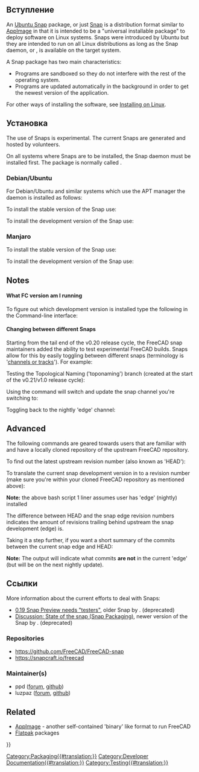 <languages/>
{{TOCright}}

== Вступление ==

An [[Ubuntu_Snap|Ubuntu Snap]] package, or just [[Ubuntu_Snap|Snap]] is a distribution format similar to [[AppImage|AppImage]] in that it is intended to be a "universal installable package" to deploy software on Linux systems. Snaps were introduced by Ubuntu but they are intended to run on all Linux distributions as long as the Snap daemon, or {{incode|snapd}}, is available on the target system.

A Snap package has two main characteristics:
* Programs are sandboxed so they do not interfere with the rest of the operating system.
* Programs are updated automatically in the background in order to get the newest version of the application.

For other ways of installing the software, see [[Installing_on_Linux|Installing on Linux]].

== Установка ==

The use of Snaps is experimental. The current Snaps are generated and hosted by volunteers.

On all systems where Snaps are to be installed, the Snap daemon must be installed first. The package is normally called {{incode|snapd}}.

=== Debian/Ubuntu ===

For Debian/Ubuntu and similar systems which use the APT manager the daemon is installed as follows:

{{Code|lang=bash|code=
sudo apt install snapd
}}

To install the stable version of the Snap use:

{{Code|lang=bash|code=
sudo snap install freecad
}}

To install the development version of the Snap use:

{{Code|lang=bash|code=
sudo snap install --edge freecad
}}

=== Manjaro ===

To install the stable version of the Snap use:

{{Code|lang=bash|code=
snap install freecad
}} 

To install the development version of the Snap use:

{{Code|lang=bash|code=
snap install --edge freecad
}}

== Notes ==

==== What FC version am I running ====

To figure out which development version is installed type the following in the Command-line interface:

{{Code|lang=bash|code=
snap info freecad
}}

==== Changing between different Snaps ====

Starting from the tail end of the v0.20 release cycle, the FreeCAD snap maintainers added the ability to test experimental FreeCAD builds. Snaps allow for this by easily toggling between different snaps (terminology is '[https://snapcraft.io/docs/channels channels or tracks]'). For example:

Testing the Topological Naming ('toponaming') branch (created at the start of the v0.21/v1.0 release cycle):

{{code|lang=bash|code=
snap refresh freecad --channel=latest/edge/toponaming
}}

Using the {{incode|refresh}} command will switch and update the snap channel you're switching to:

{{code|lang=bash|code=
snap refresh freecad --channel=latest/edge/toponaming
}}

Toggling back to the nightly 'edge' channel:

{{code|lang=bash|code=
snap refresh freecad --channel=latest/edge
}}

== Advanced ==

The following commands are geared towards users that are familiar with {{incode|git}} and have a locally cloned repository of the upstream FreeCAD repository.

{{Code|lang=bash|code=
git clone https://github.com/FreeCAD/FreeCAD
cd FreeCAD/
}}

To find out the latest upstream revision number (also known as 'HEAD'):

{{Code|lang=bash|code=
git pull upstream master  # first make sure we have the most up-to-date commits
git rev-list --count HEAD # 'HEAD' refers to the current commit you are viewing (tip of the master branch)
}}

To translate the current snap development version in to a revision number (make sure you're within your cloned FreeCAD repository as mentioned above):

{{Code|lang=bash|code=
snap info freecad <nowiki>|</nowiki>\
grep -e '^\s\+latest/edge' <nowiki>|</nowiki>\
awk -F ' ' '{ print $2 }' <nowiki>|</nowiki>\
xargs -I{} git rev-list --count {}
}}

'''Note:''' the above bash script 1 liner assumes user has 'edge' (nightly) installed

The difference between HEAD and the snap edge revision numbers indicates the amount of revisions trailing behind upstream the snap development (edge) is.

Taking it a step further, if you want a short summary of the commits between the current snap edge and HEAD:

{{Code|lang=bash|code=
snap info freecad <nowiki>|</nowiki>\
grep -e '^\s\+latest/edge' <nowiki>|</nowiki>\
awk -F ' ' '{ print $2 }' <nowiki>|</nowiki>\
xargs -I{} git log --oneline --ancestry-path {}..HEAD
}}

'''Note:''' The output will indicate what commits '''are not''' in the current 'edge' (but will be on the next nightly update).

== Ссылки ==

More information about the current efforts to deal with Snaps:
* [https://forum.freecadweb.org/viewtopic.php?f=4&t=46044 0.19 Snap Preview needs "testers"], older Snap by {{Emphasis|vejmarie}}. (deprecated)
* [https://forum.freecadweb.org/viewtopic.php?f=42&t=46853 Discussion: State of the snap (Snap Packaging)], newer version of the Snap by {{Emphasis|ppd}}. (deprecated)

=== Repositories ===

* https://github.com/FreeCAD/FreeCAD-snap
* https://snapcraft.io/freecad

=== Maintainer(s) ===

* ppd ([https://forum.freecadweb.org/memberlist.php?mode=viewprofile&u=24042 forum], [https://github.com/ppd github])
* luzpaz ([https://forum.freecadweb.org/memberlist.php?mode=viewprofile&u=12229 forum], [https://github.com/luzpaz github])

== Related ==

* [[AppImage|AppImage]] - another self-contained 'binary' like format to run FreeCAD
* [[Flatpak|Flatpak]] packages


[[Category:Packaging{{#translation:}}]]
[[Category:Developer Documentation{{#translation:}}]]
[[Category:Testing{{#translation:}}]]
{{Userdocnavi{{#translation:}}}}